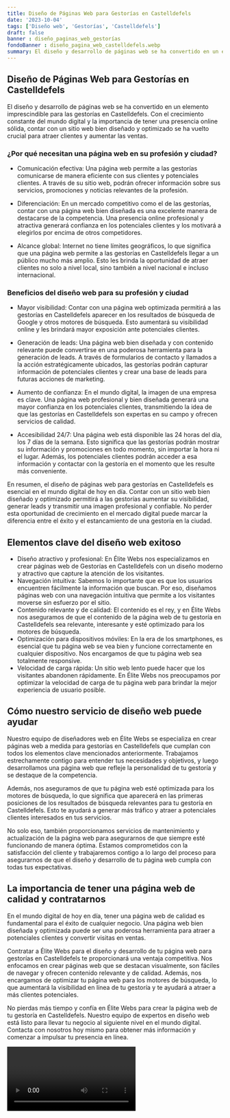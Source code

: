 ```yaml
---
title: Diseño de Páginas Web para Gestorías en Castelldefels
date: '2023-10-04'
tags: ['Diseño web', 'Gestorías', 'Castelldefels']
draft: false
banner : diseño_paginas_web_gestorías
fondoBanner : diseño_pagina_web_castelldefels.webp
summary: El diseño y desarrollo de páginas web se ha convertido en un elemento imprescindible para las gestorías en Castelldefels. Con el crecimiento constante del mundo digital y la importancia de tener una presencia online sólida, contar con un sitio web bien diseñado y optimizado se ha vuelto crucial para atraer clientes y aumentar las ventas.
---
```


## Diseño de Páginas Web para Gestorías en Castelldefels

El diseño y desarrollo de páginas web se ha convertido en un elemento imprescindible para las gestorías en Castelldefels. Con el crecimiento constante del mundo digital y la importancia de tener una presencia online sólida, contar con un sitio web bien diseñado y optimizado se ha vuelto crucial para atraer clientes y aumentar las ventas.

### ¿Por qué necesitan una página web en su profesión y ciudad?

- Comunicación efectiva: Una página web permite a las gestorías comunicarse de manera eficiente con sus clientes y potenciales clientes. A través de su sitio web, podrán ofrecer información sobre sus servicios, promociones y noticias relevantes de la profesión.

- Diferenciación: En un mercado competitivo como el de las gestorías, contar con una página web bien diseñada es una excelente manera de destacarse de la competencia. Una presencia online profesional y atractiva generará confianza en los potenciales clientes y los motivará a elegirlos por encima de otros competidores.

- Alcance global: Internet no tiene límites geográficos, lo que significa que una página web permite a las gestorías en Castelldefels llegar a un público mucho más amplio. Esto les brinda la oportunidad de atraer clientes no solo a nivel local, sino también a nivel nacional e incluso internacional.

### Beneficios del diseño web para su profesión y ciudad

- Mayor visibilidad: Contar con una página web optimizada permitirá a las gestorías en Castelldefels aparecer en los resultados de búsqueda de Google y otros motores de búsqueda. Esto aumentará su visibilidad online y les brindará mayor exposición ante potenciales clientes.

- Generación de leads: Una página web bien diseñada y con contenido relevante puede convertirse en una poderosa herramienta para la generación de leads. A través de formularios de contacto y llamados a la acción estratégicamente ubicados, las gestorías podrán capturar información de potenciales clientes y crear una base de leads para futuras acciones de marketing.

- Aumento de confianza: En el mundo digital, la imagen de una empresa es clave. Una página web profesional y bien diseñada generará una mayor confianza en los potenciales clientes, transmitiendo la idea de que las gestorías en Castelldefels son expertas en su campo y ofrecen servicios de calidad.

- Accesibilidad 24/7: Una página web está disponible las 24 horas del día, los 7 días de la semana. Esto significa que las gestorías podrán mostrar su información y promociones en todo momento, sin importar la hora ni el lugar. Además, los potenciales clientes podrán acceder a esa información y contactar con la gestoría en el momento que les resulte más conveniente.

En resumen, el diseño de páginas web para gestorías en Castelldefels es esencial en el mundo digital de hoy en día. Contar con un sitio web bien diseñado y optimizado permitirá a las gestorías aumentar su visibilidad, generar leads y transmitir una imagen profesional y confiable. No perder esta oportunidad de crecimiento en el mercado digital puede marcar la diferencia entre el éxito y el estancamiento de una gestoría en la ciudad.

<GifSeo />

<Cta />

## Elementos clave del diseño web exitoso

- Diseño atractivo y profesional: En Élite Webs nos especializamos en crear páginas web de Gestorías en Castelldefels con un diseño moderno y atractivo que capture la atención de los visitantes.
- Navegación intuitiva: Sabemos lo importante que es que los usuarios encuentren fácilmente la información que buscan. Por eso, diseñamos páginas web con una navegación intuitiva que permite a los visitantes moverse sin esfuerzo por el sitio.
- Contenido relevante y de calidad: El contenido es el rey, y en Élite Webs nos aseguramos de que el contenido de la página web de tu gestoría en Castelldefels sea relevante, interesante y esté optimizado para los motores de búsqueda.
- Optimización para dispositivos móviles: En la era de los smartphones, es esencial que tu página web se vea bien y funcione correctamente en cualquier dispositivo. Nos encargamos de que tu página web sea totalmente responsive.
- Velocidad de carga rápida: Un sitio web lento puede hacer que los visitantes abandonen rápidamente. En Élite Webs nos preocupamos por optimizar la velocidad de carga de tu página web para brindar la mejor experiencia de usuario posible.

## Cómo nuestro servicio de diseño web puede ayudar

Nuestro equipo de diseñadores web en Élite Webs se especializa en crear páginas web a medida para gestorías en Castelldefels que cumplan con todos los elementos clave mencionados anteriormente. Trabajamos estrechamente contigo para entender tus necesidades y objetivos, y luego desarrollamos una página web que refleje la personalidad de tu gestoría y se destaque de la competencia.

Además, nos aseguramos de que tu página web esté optimizada para los motores de búsqueda, lo que significa que aparecerá en las primeras posiciones de los resultados de búsqueda relevantes para tu gestoría en Castelldefels. Esto te ayudará a generar más tráfico y atraer a potenciales clientes interesados en tus servicios.

No solo eso, también proporcionamos servicios de mantenimiento y actualización de la página web para asegurarnos de que siempre esté funcionando de manera óptima. Estamos comprometidos con la satisfacción del cliente y trabajaremos contigo a lo largo del proceso para asegurarnos de que el diseño y desarrollo de tu página web cumpla con todas tus expectativas.

## La importancia de tener una página web de calidad y contratarnos

En el mundo digital de hoy en día, tener una página web de calidad es fundamental para el éxito de cualquier negocio. Una página web bien diseñada y optimizada puede ser una poderosa herramienta para atraer a potenciales clientes y convertir visitas en ventas.

Contratar a Élite Webs para el diseño y desarrollo de tu página web para gestorías en Castelldefels te proporcionará una ventaja competitiva. Nos enfocamos en crear páginas web que se destacan visualmente, son fáciles de navegar y ofrecen contenido relevante y de calidad. Además, nos encargamos de optimizar tu página web para los motores de búsqueda, lo que aumentará la visibilidad en línea de tu gestoría y te ayudará a atraer a más clientes potenciales.

No pierdas más tiempo y confía en Élite Webs para crear la página web de tu gestoría en Castelldefels. Nuestro equipo de expertos en diseño web está listo para llevar tu negocio al siguiente nivel en el mundo digital. Contacta con nosotros hoy mismo para obtener más información y comenzar a impulsar tu presencia en línea.

<Video />

<CtaBot job='Gestorías' city='Castelldefels'/>

<Gmaps query='Castelldefels+españa+maps' />